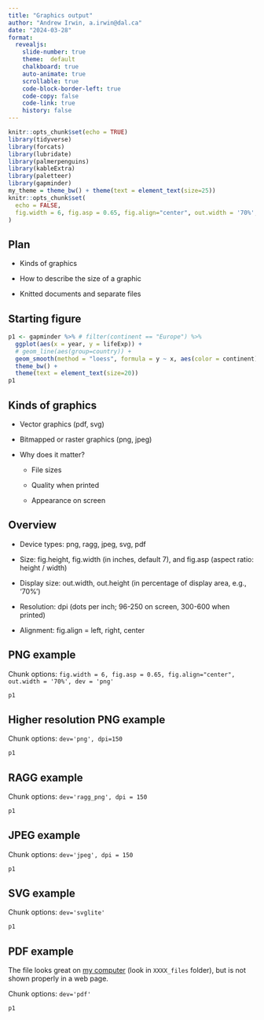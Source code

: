 ```yaml
---
title: "Graphics output"
author: "Andrew Irwin, a.irwin@dal.ca"
date: "2024-03-28"
format:
  revealjs:
    slide-number: true
    theme:  default
    chalkboard: true
    auto-animate: true
    scrollable: true
    code-block-border-left: true
    code-copy: false
    code-link: true
    history: false
---
```


```r
knitr::opts_chunk$set(echo = TRUE)
library(tidyverse)
library(forcats)
library(lubridate)
library(palmerpenguins)
library(kableExtra)
library(paletteer)
library(gapminder)
my_theme = theme_bw() + theme(text = element_text(size=25))
knitr::opts_chunk$set(
  echo = FALSE,
  fig.width = 6, fig.asp = 0.65, fig.align="center", out.width = '70%', dev='svglite'
)
```

## Plan

* Kinds of graphics 

* How to describe the size of a graphic

* Knitted documents and separate files


## Starting figure

```r
p1 <- gapminder %>% # filter(continent == "Europe") %>%
  ggplot(aes(x = year, y = lifeExp)) + 
  # geom_line(aes(group=country)) + 
  geom_smooth(method = "loess", formula = y ~ x, aes(color = continent)) +
  theme_bw() + 
  theme(text = element_text(size=20))
p1
```

## Kinds of graphics

* Vector graphics (pdf, svg)

* Bitmapped or raster graphics (png, jpeg)

* Why does it matter?
  
  * File sizes
  
  * Quality when printed
  
  * Appearance on screen
  
## Overview

* Device types: png, ragg, jpeg, svg, pdf

* Size: fig.height, fig.width (in inches, default 7), and fig.asp (aspect ratio: height / width)

* Display size: out.width, out.height (in percentage of display area, e.g., '70%')

* Resolution:  dpi (dots per inch; 96-250 on screen, 300-600 when printed)

* Alignment: fig.align = left, right, center

## PNG example

Chunk options: `fig.width = 6, fig.asp = 0.65, fig.align="center", out.width = '70%', dev = 'png'`

```r
p1 
```

## Higher resolution PNG example

Chunk options: `dev='png', dpi=150`

```r
p1 
```

## RAGG example

Chunk options: `dev='ragg_png', dpi = 150`

```r
p1 
```


## JPEG example

Chunk options: `dev='jpeg', dpi = 150`

```r
p1 
```

## SVG example

Chunk options: `dev='svglite'`

```r
p1 
```

## PDF example

The file looks great on [my computer](33-graphics-output_files/figure-html/pdfoutput-1.pdf) (look in `XXXX_files` folder), but is not shown properly in a web page.

Chunk options: `dev='pdf'`

```r
p1 
```





